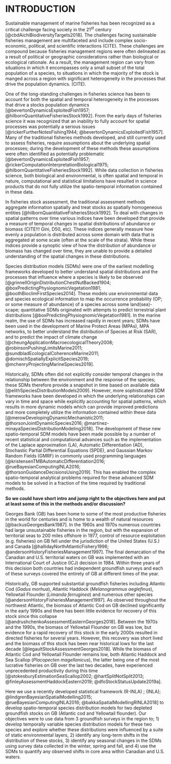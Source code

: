 # INTRODUCTION {#ref-intro}

Sustainable management of marine fisheries has been recognized as a critical challenge facing society in the 21^st^ century [@cbdAichiBiodiversityTargets2018]. The challenges facing sustainable fisheries management are multifaceted and include complex socio-economic, political, and scientific interactions (CITE). These challenges are compound because fisheries management regions were often delineated as a result of political or geographic considerations rather than biological or ecological rationale. As a result, the management region can vary from situations in which it encompasses only a small subset of the total population of a species, to situations in which the majority of the stock is manged across a region with significant heterogeneity in the processes that drive the population dynamics. (CITE).

One of the long-standing challenges in fisheries science has been to account for both the spatial and temporal heterogeneity in the processes that drive a stocks population dynamics [@bevertonDynamicsExploitedFish1957; @hilbornQuantitativeFisheriesStock1992]. From the early days of fisheries science it was recognized that an inability to fully account for spatial processes was potentially a serious issues  [@rickerFurtherNotesFishing1944; @bevertonDynamicsExploitedFish1957]. Many of the traditional fisheries methods developed, and still currently used to assess fisheries, require assumptions about the underlying spatial processes; during the development of these methods these assumptions were often identified as potentially problematic [@bevertonDynamicsExploitedFish1957; @rickerComputationInterpretationBiological1975; @hilbornQuantitativeFisheriesStock1992]. While data collection in fisheries science, both biological and environmental, is often spatial and temporal in nature, computational and statistical limitations have resulted in science products that do not fully utilize the spatio-temporal information contained in these data. 

In fisheries stock assessment, the traditional assessment methods aggregate information spatially and treat stocks as spatially homogeneous entities [@hilbornQuantitativeFisheriesStock1992]. To deal with changes in spatial patterns over time various indices have been developed that provide a measure of temporal changes in spatial distributions of abundance or biomass (CITE!!! Gini, D50, etc). These indices generally measure how evenly a population is distributed across some domain with data that is aggregated at some scale (often at the scale of the strata). While these indices provide a synoptic view of how the distribution of abundance or biomass has changed over time, they are unable to provide a detailed understanding of the spatial changes in these distributions. 

Species distribution models (SDMs) were one of the earliest modelling frameworks developed to better understand spatial distributions and the processes that influence where a species is likely to be observed [@grinnellOriginDistributionChestNutBacked1904; @boxPredictingPhysiognomicVegetation1981; @boothBioclimFirstSpecies2014]. These models use environmental data and species ecological information to map the occurrence probability (OP; or some measure of abundance) of a species across some land(sea)-scape; quantitative SDMs originated with attempts to predict terrestrial plant distributions [@boxPredictingPhysiognomicVegetation1981]. In the marine realm, the use of SDMs has increased rapidly in recent years; SDMs have been used in the development of Marine Protect Areas (MPAs), MPA networks, to better understand the distribution of Species at Risk (SAR), and to predict the impact of climate change [@cheungApplicationMacroecologicalTheory2008; @robinsonPushingLimitsMarine2011; @sundbladEcologicalCoherenceMarine2011; @domischSpatiallyExplicitSpecies2019; @mchenryProjectingMarineSpecies2019]. 

Historically, SDMs often did not explicitly consider temporal changes in the relationship between the environment and the response of the species; these SDMs therefore provide a snapshot in time based on available data [@elithSpeciesDistributionModels2009]. However, more sophisticated SDM frameworks have been developed in which the underlying relationships can vary in time and space while explicitly accounting for spatial patterns, which results in more dynamic models which can provide improved predictions and more completely utilize the information contained within these data [@merowDevelopingDynamicMechanistic2011; @thorsonJointDynamicSpecies2016; @martinez-minayaSpeciesDistributionModeling2018]. The development of these new spatio-temporal SDM models have been made possible by a number of recent statistical and computational advances such as the implementation of the Laplace approximation (LA), Automatic Differentiation (AD), Stochastic Partial Differential Equations (SPDE), and Gaussian Markov Random Fields (GMRF) in commonly used programming languages [@kristensenTMBAutomaticDifferentiation2016; @rueBayesianComputingINLA2016; @thorsonGuidanceDecisionsUsing2019]. This has enabled the complex spatio-temporal analytical problems required for these advanced SDM models to be solved in a fraction of the time required by traditional methods.

**So we could have short intro and jump right to the objectives here and put at least some of this in the methods and/or discussion?**

Georges Bank (GB) has been home to some of the most productive fisheries in the world for centuries and is home to a wealth of natural resources [@backusGeorgesBank1987]. In the 1960s and 1970s numerous countries had large unsustainable fisheries in the region, but with the expansion of territorial seas to 200 miles offshore in 1977, control of resource exploitation (e.g. fisheries) on GB fell under the jurisdiction of the United States (U.S.) and Canada [@hallidayNorthAtlanticFishery1996; @andersonHistoryFisheriesManagement1997]. The final demarcation of the Canadian and U.S. territorial waters on GB was implemented with an International Court of Justice (ICJ) decision in 1984. Within three years of this decision both countries had independent groundfish surveys and each of these surveys covered the entirety of GB at different times of the year.

Historically, GB supported substantial groundfish fisheries including Atlantic Cod (*Gadus morhua*), Atlantic Haddock (*Melanogrammus aeglefinus*), Yellowtail Flounder (*Limanda ferruginea*) and numerous other species [@andersonHistoryFisheriesManagement1997]. As observed throughout the northwest Atlantic, the biomass of Atlantic Cod on GB declined significantly in the early 1990s and there has been little evidence for recovery of this stock since this collapse [@andrushchenkoAssessmentEasternGeorges2018]. Between the 1970s and the 1990s, the biomass of Yellowtail Flounder on GB was low, but evidence for a rapid recovery of this stock in the early 2000s resulted in directed fisheries for several years. However, this recovery was short lived and the biomass of this stock has been near historical lows for the last decade [@legaultStockAssessmentGeorges2018]. While the biomass of Atlantic Cod and Yellowtail Flounder remains low, both Atlantic Haddock and Sea Scallop (*Placopecten magellanicus*), the latter being one of the most lucrative fisheries on GB over the last two decades, have experienced unprecedented productivity during this time [@stokesburyEstimationSeaScallop2002; @hartSplitNotSplit2013; @finleyAssessmentHaddockEastern2019; @dfoStockStatusUpdate2019a].

<!-- Fisheries management bodies in both Canada and the U.S. have implemented measures to protect the Atlantic Cod and Yellowtail Flounder stocks on GB. While these measures vary between the countries, there is a collaborative process to develop a shared quota for these two stocks [@tracTransboundaryResourceAssessment2020]; a quota which has declined substantially for both stocks over the last decade [@andrushchenkoAssessmentEasternGeorges2018; @legaultStockAssessmentGeorges2018]. In addition to regulations that attempt to directly limit fishing mortality, both countries have implemented spatial closures (Figure \@ref(fig:Overview)). In the U.S., two large closed areas were implemented (Closed Area I (CA I) and II (CA II)) with the intent of aiding in the recovery of groundfish and invertebrate stocks on GB. These closures were established in 1994 and have been modified over time to occasionally allow some fishing activity [@linkEffectsAreaClosures2005; @murawskiLargescaleClosedAreas2000]. On the Canadian portion of GB, the groundfish fishery has historically been closed from March 1^st^ to May 31^st^ to protect spawning groundfish. In 1994 the closure was expanded to include the months of January and February in an effort to rebuild the Atlantic Haddock stock. This closure was subsequently shortened in 2005 to exclude January, resulting in a closure of the groundfish fishery from February through to the end of May. The Canadian Offshore Scallop Fishery (COSF) also faces restrictions on fishing during the peak groundfish spawning periods with time-area closures limiting the area in which this fishery can operate during February and March [Atlantic Cod; @dfoScallopFisheryArea2019] and June [Yellowtail Flounder; @dfoScallopFisheryArea2014]. The U.S. closures have been linked to the recovery of several stocks on GB [@linkEffectsAreaClosures2005; @murawskiLargescaleClosedAreas2000] although the reasons for the recent decline of Yellowtail Flounder and the ongoing lack of recovery of Atlantic Cod on the bank since the implementation of these closures remains uncertain [@andrushchenkoAssessmentEasternGeorges2018; @legaultStockAssessmentGeorges2018]. In Canada, there had been no comprehensive review of the closures until a recent review by @keithEvaluatingSocioeconomicConservation2020 that found little evidence that the COSF time-area closures were achieving their management objectives. This analysis also highlighted the need for a better understanding of the spatio-temporal distributions of both of these stocks in relation to the location and timing of these closures. -->

Here we use a recently developed statistical framework (R-INLA) ; (INLA); @lindgrenBayesianSpatialModelling2015; @rueBayesianComputingINLA2016; @bakkaSpatialModellingRINLA2018] to develop spatio-temporal species distribution models for two depleted groundfish stocks on GB (Atlantic cod and Yellowtail flounder). Our objectives were to use data from 3 groundfish surveys in the region to; 1) develop temporally variable species distribution models for these two species and explore whether these distributions were influenced by a suite of static environmental layers, 2) identify any long-term shifts in the distribution of these stocks, 3) identify any seasonal changes in the SDMs using survey data collected in the winter, spring and fall, and 4) use the SDMs to quantify any observed shifts in core area within Canadian and U.S. waters.

<!-- From a scientific perspective, disentangling how environmental, ecological, and anthropogenic factors impact the population dynamics of marine fishes is pivotal to development of sustainability strategies.  -->

<!-- Species Distribution models (SDMs) have been used for a long time in fisheries.  These models typically try to map spatial patterns in species distribution using available environmental covariates.  Without a detailed knowledge of processes underlying the spatial patterns the use of environmental covariates alone cannot fully account for spatial and temporal variability.  These environmental covariates are typically proxies for more complex unobserved(able)ed processes, and changes in these relationships are difficult to account for in these models. -->

<!-- Recent statistical advances have lead to the development of tools which can be used to develop more realistic SDMs.  These models can account for environmental covariates along with accounting for unexplained spatio-temporal variability.  These kindas of SDMs enable the model to identify the consistent environmental signal (covariates) to be estimated while also providing a statistical framework in which the unexplained spatio-temporal variability can be used to better understand spatio-temporal changes in the species distribution. -->

<!-- Tracking spatio-temporal changes facilitates the development of models which can identify consistent spatial anomalies in which the metric being measures deviates from expectation.  Tracking long-term changes improves our understanding of species shifts and provides insight into how changing environmental conditions impact the strength of the environmental correlations.  This provides a framework for predicting the impact of directed environmental change (e.g. climate change). -->

